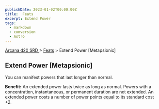 ```yaml
---
publishDate: 2023-01-02T00:00:00Z
title:  Feats
excerpt: Extend Power
tags:
  - markdown
  - conversion
  - Astro
---
```


[ Arcana d20 SRD ](/#arcanaD20) > [ Feats](arcana-d20-srd-feats-index) > Extend Power [Metapsionic]

##  Extend Power [Metapsionic]

You can manifest powers that last longer than normal.

**Benefit:** An extended power lasts twice as long as normal. Powers with a
concentration, instantaneous, or permanent duration are not extended. An
extended power costs a number of power points equal to its standard cost +2.

